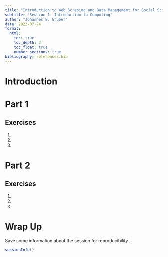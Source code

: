 ```yaml
---
title: "Introduction to Web Scraping and Data Management for Social Scientists"
subtitle: "Session 1: Introduction to Computing"
author: "Johannes B. Gruber"
date: 2023-07-24
format:
  html:
    toc: true
    toc_depth: 3
    toc_float: true
    number_sections: true
bibliography: references.bib
---
```


# Introduction


# Part 1


## Exercises

1.

2.

3.


# Part 2


## Exercises

1.

2.

3.

# Wrap Up

Save some information about the session for reproducibility.

```r
sessionInfo()
```